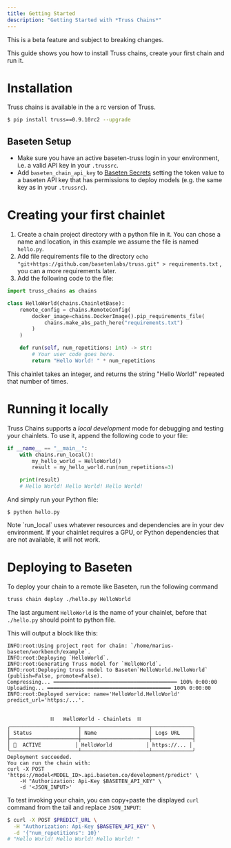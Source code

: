 ```yaml
---
title: Getting Started
description: "Getting Started with *Truss Chains*"
---
```


<Warning>This is a beta feature and subject to breaking changes.</Warning>

This guide shows you how to install Truss chains, create your first chain and run it.

# Installation

Truss chains is available in the a rc version of Truss.

```bash
$ pip install truss==0.9.10rc2 --upgrade
```

## Baseten Setup

* Make sure you have an active baseten-truss login in your environment, i.e. a valid API key in your `.trussrc`.
* Add `baseten_chain_api_key` to [Baseten Secrets](https://app.baseten.co/settings/secrets) setting the token value
 to a baseten API key that has permissions to deploy models (e.g. the same key as in your `.trussrc`).


# Creating your first chainlet

1. Create a chain project directory with a python file in it. You can chose a name and location, in this example we
assume the file is named `hello.py`.
1. Add file requirements file to the directory `echo "git+https://github.com/basetenlabs/truss.git" > requirements.txt`
, you can a more requirements later.
1. Add the following code to the file:

```python
import truss_chains as chains

class HelloWorld(chains.ChainletBase):
    remote_config = chains.RemoteConfig(
        docker_image=chains.DockerImage().pip_requirements_file(
            chains.make_abs_path_here("requirements.txt")
        )
    )

    def run(self, num_repetitions: int) -> str:
        # Your user code goes here.
        return "Hello World! " * num_repetitions
```

This chainlet takes an integer, and returns the string "Hello World!" repeated that number of times.

# Running it locally

Truss Chains supports a *local development* mode for debugging and testing your chainlets.
To use it, append the following code to your file:

```python
if __name__ == "__main__":
    with chains.run_local():
        my_hello_world = HelloWorld()
        result = my_hello_world.run(num_repetitions=3)

    print(result)
    # Hello World! Hello World! Hello World!
```

And simply run your Python file:

```
$ python hello.py
```

<Warning>
Note `run_local` uses whatever resources and dependencies are in your dev environment. If your chainlet requires a GPU,
or Python dependencies that are not available, it will not work.
</Warning>

# Deploying to Baseten

To deploy your chain to a remote like Baseten, run the following command

```bash
truss chain deploy ./hello.py HelloWorld
```

The last argument `HelloWorld` is the name of your chainlet, before that `./hello.py` should point to python file.



This will output a block like this:

```
INFO:root:Using project root for chain: `/home/marius-baseten/workbench/example`.
INFO:root:Deploying `HelloWorld`.
INFO:root:Generating Truss model for `HelloWorld`.
INFO:root:Deploying truss model to Baseten`HelloWorld.HelloWorld` (publish=False, promote=False).
Compressing... ━━━━━━━━━━━━━━━━━━━━━━━━━━━━━━━━━━━━━━━━ 100% 0:00:00
Uploading... ━━━━━━━━━━━━━━━━━━━━━━━━━━━━━━━━━━━━━━━━ 100% 0:00:00
INFO:root:Deployed service: name='HelloWorld.HelloWorld' predict_url='https:/...'.


              ⛓️   HelloWorld - Chainlets  ⛓️
╭──────────────────────┬──────────────────────┬─────────────╮
│ Status               │ Name                 │ Logs URL    │
├──────────────────────┼──────────────────────┼─────────────┤
│ 💚  ACTIVE           │ HelloWorld           │ https://... │
╰──────────────────────┴──────────────────────┴─────────────╯
Deployment succeeded.
You can run the chain with:
curl -X POST 'https://model<MODEL_ID>.api.baseten.co/development/predict' \
    -H "Authorization: Api-Key $BASETEN_API_KEY" \
    -d '<JSON_INPUT>'

```

To test invoking your chain, you can copy+paste the displayed `curl` command from the tail and replace `JSON_INPUT`:

```bash
$ curl -X POST $PREDICT_URL \
  -H "Authorization: Api-Key $BASETEN_API_KEY" \
  -d '{"num_repetitions": 10}'
# "Hello World! Hello World! Hello World! "
